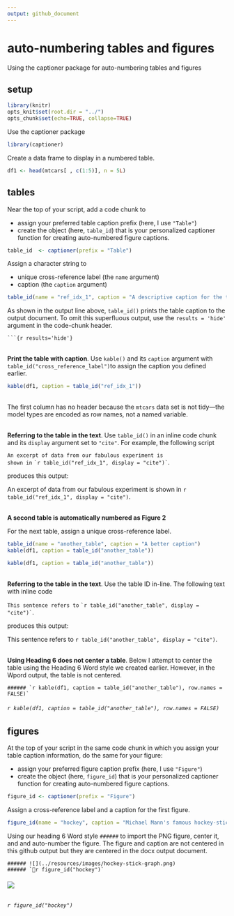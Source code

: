```yaml
---
output: github_document
---
```


# auto-numbering tables and figures

Using the captioner package for auto-numbering tables and figures

## setup

```r
library(knitr)
opts_knit$set(root.dir = "../")
opts_chunk$set(echo=TRUE, collapse=TRUE)
```

Use the captioner package 

```r
library(captioner)
```

Create a data frame to display in a numbered table.

```r
df1 <- head(mtcars[ , c(1:5)], n = 5L)
```







## tables

Near the top of your script, add a code chunk to 

- assign your preferred table caption prefix (here, I use `"Table"`) 
- create the object (here, `table_id`) that is your personalized captioner function for creating auto-numbered figure captions. 


```r
table_id  <- captioner(prefix = "Table")
```

Assign a character string to 

- unique cross-reference label (the `name` argument) 
- caption (the `caption` argument)

```r
table_id(name = "ref_idx_1", caption = "A descriptive caption for the table.")
```

As shown in the output line above, `table_id()` prints the table caption to the output document. To omit this superfluous output, use the `results = 'hide'` argument in the code-chunk header. 

<pre class="r"><code>```{r results='hide'}
</code></pre>




<br>
**Print the table with caption**. Use `kable()` and its `caption` argument with `table_id("cross_reference_label")`to assign the caption you defined earlier.


```r
kable(df1, caption = table_id("ref_idx_1"))
```

<br>
The first column has no header because the `mtcars` data set is not tidy---the model types are encoded as row names, not a named variable. 



<br>
**Referring to the table in the text**. Use `table_id()` in an inline code chunk and its `display` argument set to `"cite"`. For example, the following script 

`An excerpt of data from our fabulous experiment is`  
`shown in` `` `r
table_id("ref_idx_1", display = "cite")` ``.

produces this output: 

An excerpt of data from our fabulous experiment is shown in 
`r table_id("ref_idx_1", display = "cite")`. 




<br>
**A second table  is automatically numbered as Figure 2**

For the next table, assign a unique cross-reference label. 

```r
table_id(name = "another_table", caption = "A better caption")
kable(df1, caption = table_id("another_table"))
```

```r
kable(df1, caption = table_id("another_table"))
```




<br>
**Referring to the table in the text**. Use the table ID in-line. The following text with inline code


`This sentence refers to`  `` `r
table_id("another_table", display = "cite")` ``.


produces this output:

This sentence refers to `r table_id("another_table", display = "cite")`.



<br>
**Using Heading 6 does not center a table**. Below I attempt to center the table using the Heading 6 Word style we created earlier. However, in the Wpord output, the table is not centered. 


`` ######
`r
kable(df1, caption = table_id("another_table"), row.names = FALSE)` ``



###### `r kable(df1, caption = table_id("another_table"), row.names = FALSE)`




## figures

At the top of your script in the same code chunk in which you assign your table caption information, do the same for your figure: 

- assign your preferred figure caption prefix (here, I use `"Figure"`) 
- create the object (here, `figure_id`) that is your personalized captioner function for creating auto-numbered figure captions.

```r
figure_id <- captioner(prefix = "Figure")
```


Assign a cross-reference label and a caption for the first figure. 

```r
figure_id(name = "hockey", caption = "Michael Mann's famous hockey-stick graph")
```


Using our heading 6 Word style `######` to import the PNG figure, center it, and and auto-number the figure. The figure and caption are not centered in this github output but they are centered in the docx output document. 


    ###### ![](../resources/images/hockey-stick-graph.png)
    ###### `r figure_id("hockey")` 




###### ![](../resources/images/hockey-stick-graph.png) 
###### `r figure_id("hockey")` 


